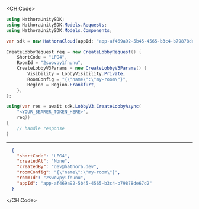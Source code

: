 
<CH.Code>
```csharp CreateLobby.cs
using HathoraUnitySDK;
using HathoraUnitySDK.Models.Requests;
using HathoraUnitySDK.Models.Components;

var sdk = new HathoraCloud(appId: "app-af469a92-5b45-4565-b3c4-b79878de67d2");

CreateLobbyRequest req = new CreateLobbyRequest() {
    ShortCode = "LFG4",
    RoomId = "2swovpy1fnunu",
    CreateLobbyV3Params = new CreateLobbyV3Params() {
        Visibility = LobbyVisibility.Private,
        RoomConfig = "{\"name\":\"my-room\"}",
        Region = Region.Frankfurt,
    },
};

using(var res = await sdk.LobbyV3.CreateLobbyAsync(
    "<YOUR_BEARER_TOKEN_HERE>",
    req))
{
    // handle response
}
```
---

```json Example Response
  {
    "shortCode": "LFG4",
    "createdAt": "None",
    "createdBy": "dev@hathora.dev",
    "roomConfig": "{\"name\":\"my-room\"}",
    "roomId": "2swovpy1fnunu",
    "appId": "app-af469a92-5b45-4565-b3c4-b79878de67d2"
  }
```
</CH.Code>
